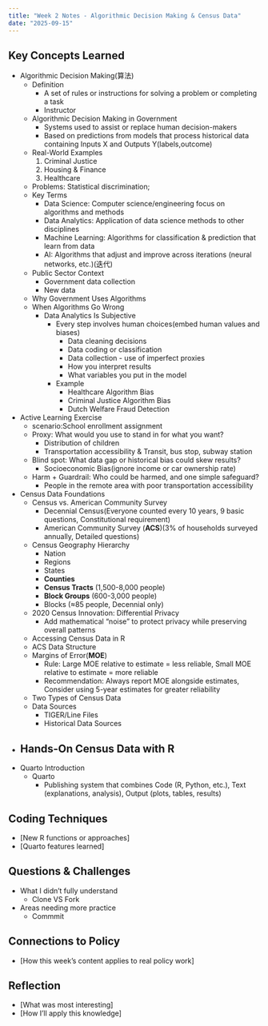 ```yaml
---
title: "Week 2 Notes - Algorithmic Decision Making & Census Data"
date: "2025-09-15"
---
```


## Key Concepts Learned
- Algorithmic Decision Making(算法)
  - Definition
    - A set of rules or instructions for solving a problem or completing a task
    - Instructor 
  - Algorithmic Decision Making in Government
    - Systems used to assist or replace human decision-makers
    - Based on predictions from models that process historical data containing Inputs X and Outputs Y(labels,outcome)
  - Real-World Examples
    1. Criminal Justice
    2. Housing & Finance
    3. Healthcare
  - Problems: Statistical discrimination;
  - Key Terms
    - Data Science: Computer science/engineering focus on algorithms and methods
    - Data Analytics: Application of data science methods to other disciplines
    - Machine Learning: Algorithms for classification & prediction that learn from data
    - AI: Algorithms that adjust and improve across iterations (neural networks, etc.)(迭代)
  - Public Sector Context
    - Government data collection
    - New data
  - Why Government Uses Algorithms
  - When Algorithms Go Wrong
    - Data Analytics Is Subjective
      - Every step involves human choices(embed human values and biases)
        - Data cleaning decisions
        - Data coding or classification
        - Data collection - use of imperfect proxies
        - How you interpret results
        - What variables you put in the model
      - Example
        - Healthcare Algorithm Bias
        - Criminal Justice Algorithm Bias
        - Dutch Welfare Fraud Detection
- Active Learning Exercise
  - scenario:School enrollment assignment
  - Proxy: What would you use to stand in for what you want?
    - Distribution of children
    - Transportation accessibility & Transit, bus stop, subway station
  - Blind spot: What data gap or historical bias could skew results?
    - Socioeconomic Bias(ignore income or car ownership rate)
  - Harm + Guardrail: Who could be harmed, and one simple safeguard?
    - People in the remote area with poor transportation accessibility
- Census Data Foundations
  - Census vs. American Community Survey
    - Decennial Census(Everyone counted every 10 years, 9 basic questions, Constitutional requirement)
    - American Community Survey (**ACS**)(3% of households surveyed annually, Detailed questions)
  - Census Geography Hierarchy
    - Nation
    - Regions  
    - States
    - **Counties**
    - **Census Tracts** (1,500-8,000 people)
    - **Block Groups** (600-3,000 people)  
    - Blocks (≈85 people, Decennial only)
  - 2020 Census Innovation: Differential Privacy
    - Add mathematical “noise” to protect privacy while preserving overall patterns
  - Accessing Census Data in R
  - ACS Data Structure
  - Margins of Error(**MOE**)
    - Rule: Large MOE relative to estimate = less reliable, Small MOE relative to estimate = more reliable
    - Recommendation: Always report MOE alongside estimates, Consider using 5-year estimates for greater reliability
  - Two Types of Census Data
  - Data Sources
    - TIGER/Line Files
    - Historical Data Sources
- Hands-On Census Data with R
  - 
    
- Quarto Introduction
  - Quarto
    - Publishing system that combines Code (R, Python, etc.), Text (explanations, analysis), Output (plots, tables, results)


## Coding Techniques
- [New R functions or approaches]
- [Quarto features learned]

## Questions & Challenges
- What I didn't fully understand
  - Clone VS Fork
- Areas needing more practice
  - Commmit

## Connections to Policy
- [How this week's content applies to real policy work]

## Reflection
- [What was most interesting]
- [How I'll apply this knowledge]

